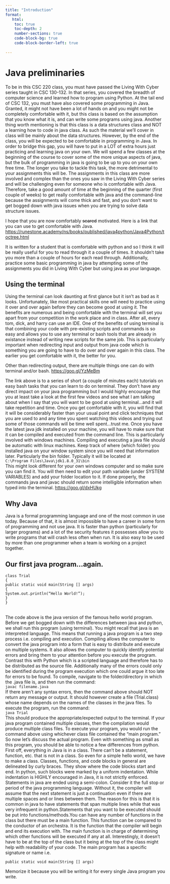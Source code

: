 ```yaml
---
title: "Introduction"
format:
   html:
    toc: true
    toc-depth: 2
    number-sections: true
    code-block-bg: true
    code-block-border-left: true
    
---
```



# Java preliminaries 

To be in this CSC 220 class, you must have passed the Living With Cyber series
taught in CSC 130-132. In that series, you covered the breadth of computer
science and learned how to program using Python. At the tail end of CSC 132, you
must have also covered some programming in Java. Granted, it might not have
been a lot of hands on and you might not be completely comfortable with it, but
this class is based on the assumption that you know what it is, and can write
some programs using java.
Another thing worth mentioning is that this class is a data structures class and
NOT a learning how to code in java class. As such the material we’ll cover in class
will be mainly about the data structures. However, by the end of the class, you
will be expected to be comfortable in programming in Java. In order to bridge this
gap, you will have to put in a LOT of extra hours just practicing and learning java
on your own. We will spend a few classes at the beginning of the course to cover
some of the more unique aspects of java, but the bulk of programming in java is
going to be up to you on your own free time. The longer you take to tackle this
task, the more detrimental to your assignments this will be. The assignments in
this class are more involved and complex than the ones you saw in the Living With
Cyber series and will be challenging even for someone who is comfortable with
Java. Therefore, take a good amount of time at the beginning of the quarter (first
couple of weeks) to get really comfortable with java and the command-line
because the assignments will come thick and fast, and you don’t want to get
bogged down with java issues when you are trying to solve data structure issues.

I hope that you are now comfortably <strike>scared</strike> motivated. Here is a link that you can use
to get comfortable with Java.
[https://runestone.academy/ns/books/published/java4python/Java4Python/toctree.html](https://runestone.academy/ns/books/published/java4python/Java4Python/toctree.html){.external target="_blank"}


It is written for a student that is comfortable with python and so I think it will be
really useful for you to read through it a couple of times. It shouldn’t take you more
than a couple of hours for each read through. Additionally, practice some basic
programming in java by attempting some of the assignments you did in Living With
Cyber but using java as your language.

## Using the terminal
Using the terminal can look daunting at first glance but it isn’t as bad as it looks.
Unfortunately, like most practical skills one will need to practice using it over and
over again before they can become good at using it. The benefits are numerous
and being comfortable with the terminal will set you apart from your competition
in the work place and in class. After all, every tom, dick, and harry can use an IDE.
One of the benefits of using terminal is that combining your code with pre-existing
scripts and commands is so easy and allows you to use any terminal or bash tools
that are already in existance instead of writing new scripts for the same job. This is particularly important when redirecting input and output from java code which
is something you are going to have to do over and over again in this class. The
earlier you get comfortable with it, the better for you.

Other than redirecting output, there are multiple things one can do with terminal and/or
bash.
[https://goo.gl/YzMeBm](https://goo.gl/YzMeBm){.external target="_blank"}



The link above is to a series of short (a couple of minutes each) tutorials on easy
bash tasks that you can learn to do on terminal. They don’t have any direct impact on
your java programming but I would highly encourage that you at least take a look at the first few videos and see what I am talking about when I say that you will want
to be good at using terminal...and it will take repetition and time. Once you get
comfortable with it, you will find that it will be considerably faster than your usual
point and click techniques that you are used to and any time you spent watching this
videos and trying out some of those commands will be time well spent...trust me.
Once you have the latest java jdk installed on your machine, you will have to
make sure that it can be compiled and executed from the command line. This is
particularly involved with windows machines. Compiling and executing a java file
should be automatic with linux machines. Keep track of where (which folder) you
installed java on your window system since you will need that information later.
Particularly the bin folder. Typically it will be located at
<br>
   ``` C:\Program Files\Java\jdk1.8.0_31\bin```
</br>
This might look different for your own windows computer and so make sure you
can find it.
You will then need to edit your path variable (under SYSTEM VARIABLES) and add
your folder location to it. If done properly, the commands java and javac should
return some intelligible information when typed into the terminal.
[https://goo.gl/dxHUkg](https://goo.gl/dxHUkg){.external target="_blank"}


## Why Java
Java is a formal programming language and one of the most common in use today.
Because of that, it is almost impossible to have a career in some form of
programming and not use java. It is faster than python (particularly for larger
programs) and a lot of the security features it possesses allow you to write
programs that will crash less often when run. It is also easy to be used by more
than one programmer when a team is working on a project together.

## Our first java program...again.
``` .default
class Trial
{
public static void main(String [] args)
{
System.out.println(“Hello World!”);
}
}
```
<br>
The code above is the java version of the famous hello world program. Before we
get bogged down with the differences between java and python, we shall run this
program (using terminal).
You might recall that java is an interpreted language. This means that running a
java program is a two step process i.e. compiling and execution. Compiling allows
the computer to convert the java program into a form that is easy to distribute
and execute on multiple systems. It also allows the computer to quickly identify
potential errors and bring them to your attention before you execute the program.
Contrast this with Python which is a scripted language and therefore has to be
distributed as the source file. Additionally many of the errors could only be
identified during the program execution which one could argue it too late for
errors to be found.
To compile, navigate to the folder/directory in which the .java file is, and then run
the command:
<br>
       ` javac filename.java`
</br>
If there aren’t any syntax errors, then the command above should NOT return any
message or output. It should however create a file (Trial.class) whose name
depends on the names of the classes in the java files.
To execute the program, run the command:
<br>
        `java Trial` 
</br>
This should produce the appropriate/expected output to the terminal. If your java
program contained multiple classes, then the compilation would produce multiple
class files. To execute your program, you would run the command above using
whichever class file contained the “main program.”
So now let’s discuss the actual program. Even with something as small as this
program, you should be able to notice a few differences from python. First off,
everything in Java is in a class. There can’t be a statement, function, etc. that is
not in a class. So even for a simple hello world, we have to make a class.
Classes, functions, and code blocks in general are delineated by curly braces.
They show where the code blocks start and end. In python, such blocks were
marked by a uniform indentation. While indentation is HIGHLY encouraged in Java,
it is not strictly enforced.
Statements in java are ended using a semi-colon. Consider it the full stop or
period of the java programming language. Without it, the compiler will assume
that the next statement is just a continuation even if there are multiple spaces
and or lines between them. The reason for this is that it is common in java to have
statements that span multiple lines while that was very infrequent in python.Statements that you want to be executed should be put into functions/methods.You can have any number of functions in the class but there must be a main
function. This function can be compared to the conductor of an orchestra. It is the
function that the compiler will begin and end its execution with. The main function
is in charge of determining which other functions will be executed if any at all.
Interestingly, it doesn’t have to be at the top of the class but it being at the top of
the class might help with readability of your code. The main program has a
specific signature or name i.e.
``` .default
public static void main(String [] args)
```

Memorize it because you will be writing it for every single Java program you write.


 